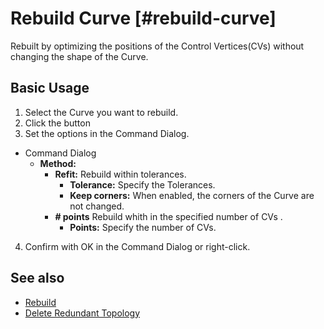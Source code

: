 
# Rebuild Curve [#rebuild-curve]

<Reference shortcut="" command="Rebuild Curve" button="Right of Command Bar" buttonIcon='button-rebuild'/>

Rebuilt by optimizing the positions of the Control Vertices(CVs) without changing the shape of the Curve.

## Basic Usage

1. Select the  Curve you want to rebuild.
2. Click the button <ButtonIcon type="button-rebuild" />
3. Set the options in the Command Dialog.
  - <Kst>Command Dialog</Kst>
    - **Method:**
      - **Refit:** Rebuild within tolerances.
        - **Tolerance:** Specify the Tolerances.
        - **Keep corners:** When enabled, the corners of the Curve are not changed.
      - **# points** Rebuild whith in the specified number of CVs .
        - **Points:** Specify the number of CVs.
4. Confirm with OK in the Command Dialog or right-click.

<VideoPlayer fileName="rebuild-curve"/>

## See also
- [Rebuild](rebuild)
- [Delete Redundant Topology](delete-redundant-topology)